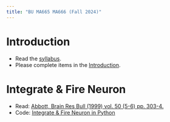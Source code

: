 ```yaml
---
title: "BU MA665 MA666 (Fall 2024)"
---
```


# Introduction
- Read the [syllabus](https://github.com/Mark-Kramer/BU-MA665-MA666/tree/master/Syllabus). 
- Please complete items in the [Introduction](/Topic-1%20Introduction).

# Integrate & Fire Neuron
- Read:  [Abbott, Brain Res Bull (1999) vol. 50 (5-6) pp. 303-4.](/Readings/Abbott_1999.pdf)
- Code:  [Integrate & Fire Neuron in Python](IF.html)
